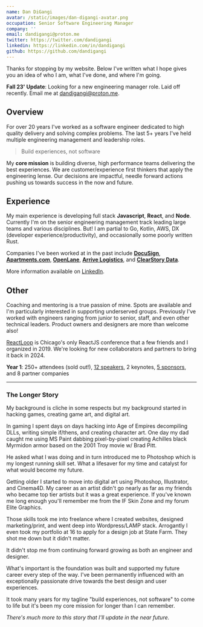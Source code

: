```yaml
---
name: Dan DiGangi
avatar: /static/images/dan-digangi-avatar.png
occupation: Senior Software Engineering Manager
company: ''
email: dandigangi@proton.me
twitter: https://twitter.com/dandigangi
linkedin: https://linkedin.com/in/dandigangi
github: https://github.com/dandigangi
---
```


Thanks for stopping by my website. Below I've written what I hope gives you an idea of who I am, what I've done, and where I'm going.

**Fall 23' Update**: Looking for a new engineering manager role. Laid off recently. Email me at [dandigangi@proton.me](mailto:dandigangi@proton.me).

## Overview

For over 20 years I've worked as a software engineer dedicated to high quality delivery and solving complex problems. The last 5+ years I've held multiple engineering management and leadership roles.

> Build experiences, not software

My **core mission** is building diverse, high performance teams delivering the best experiences. We are customer/experience first thinkers that apply the engineering lense. Our decisions are impactful, needle forward actions pushing us towards success in the now and future.

## Experience

My main experience is developing full stack **Javascript**, **React**, and **Node**. Currently I'm on the senior engineering management track leading large teams and various disciplines. But! I am partial to Go, Kotlin, AWS, DX (developer experience/productivity), and occasionally some poorly written Rust.

Companies I've been worked at in the past include **[DocuSign](https://www.docusign.com)**, **[Apartments.com](https://www.apartments.com)**, **[OpenLane](https://www.openlane.com)**, **[Arrive Logistics](https://arrivelogistics.com**)**, and **[ClearStory Data](https://www.clearstorydata.com)**.

More information available on [LinkedIn](https://www.linkedin.com/in/dandigangi).

## Other

Coaching and mentoring is a true passion of mine. Spots are available and I'm particularly interested in supporting underserved groups. Previously I've worked with engineers ranging from junior to senior, staff, and even other technical leaders. Product owners and designers are more than welcome also!

[ReactLoop](https://2019.reactloop.com) is Chicago's only ReactJS conference that a few friends and I organized in 2019. We're looking for new collaborators and partners to bring it back in 2024.

**Year 1**: 250+ attendees (sold out!), [12 speakers](https://2019.reactloop.com/speakers), 2 keynotes, [5 sponsors](https://2019.reactloop.com/sponsors), and 8 partner companies

***

### The Longer Story
My background is cliche in some respects but my background started in hacking games, creating game art, and digital art.

In gaming I spent days on days hacking into Age of Empires decompiling DLLs, writing simple if/thens, and creating character art. One day my dad caught me using MS Paint dabbing pixel-by-pixel creating Achilles black Myrmidon armor based on the 2001 Troy movie w/ Brad Pitt.

He asked what I was doing and in turn introduced me to Photoshop which is my longest running skill set. What a lifesaver for my time and catalyst for what would become my future.

Getting older I started to move into digital art using Photoshop, Illustrator, and Cinema4D. My career as an artist didn't go nearly as far as my friends who became top tier artists but it was a great experience. If you've known me long enough you'll remember me from the IF Skin Zone and my forum Elite Graphics.

Those skills took me into freelance where I created websites, designed marketing/print, and went deep into Wordpress/LAMP stack. Arrogantly I even took my portfolio at 16 to apply for a design job at State Farm. They shot me down but it didn't matter.

It didn't stop me from continuing forward growing as both an engineer and designer.

What's important is the foundation was built and supported my future career every step of the way. I've been permanently influenced with an exceptionally passionate drive towards the best design and user experiences.

It took many years for my tagline "build experiences, not software" to come to life but it's been my core mission for longer than I can remember.

<em>There's much more to this story that I'll update in the near future.</em>